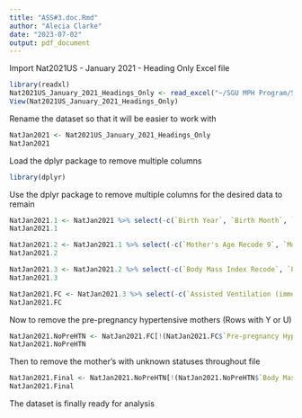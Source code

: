 ```yaml
---
title: "ASS#3.doc.Rmd"
author: "Alecia Clarke"
date: "2023-07-02"
output: pdf_document
---
```


Import Nat2021US - January 2021 - Heading Only Excel file 

```r
library(readxl)
Nat2021US_January_2021_Headings_Only <- read_excel("~/SGU MPH Program/Summer 2023/PUBH 835 Practical Data Management and Analysis/Assignments/Datasets/Nat2021US - January 2021 - Headings Only.xlsx")
View(Nat2021US_January_2021_Headings_Only)
```

Rename the dataset so that it will be easier to work with

```r
NatJan2021 <- Nat2021US_January_2021_Headings_Only
NatJan2021
```

Load the dplyr package to remove multiple columns

```r
library(dplyr)
```

Use the dplyr package to remove multiple columns for the desired data to remain

```r
NatJan2021.1 <- NatJan2021 %>% select(-c(`Birth Year`, `Birth Month`, `Time of Birth`, `Day of Birth`, `Birth Place`, `Reporting Birth Place`, `Birth Facility Recode`, `Mother's Age Recode 14`))
NatJan2021.1
```

```r
NatJan2021.2 <- NatJan2021.1 %>% select(-c(`Mother's Age Recode 9`, `Mother's Nativity`, `Residence Status`, `Mother's Race Recode 31`, `Mother's Race Recode 6`, `Mother's Race Recode 15`, `Mother Race Imputed Flag`, `Mother's Hispanic Origin`, `Mother's Hispanic Origin Recode`, `Reporting Mother's Origin`, `Paternity Acknowledged`, `Marital Status`, `Reporting Paternity Acknowledged`, `Mother's Education`, `Reporting Mother's Education`, `Father's Reported Age Used`, `Father's Combined Age`, `Father's Age Recode 11`, `Father's Age Recode 31`, `Father's Age Recode 6`, `Father's Age Recode 15`, `Father's Hispanic Origin`, `Father's Hispanic Origin Recode`, `Reporting Father's Origin`, `Father's Race/ Hispanic Origin`, `Father's Education`, `Reporting Father's Education`, `Prior Birth Now Living`, `Prior Birth Now Dead`, `Prior Other Termination`, `Live Birth Order Recode`, `Total Birth Order Recode`, `Interval Since Last Live Birth Recode`, `Interval Since Last Live Birth Recode 11`, `Interval Since Last Other Pregnancy Recode`, `Interval Since Last Other Pregnancy Recode 11`, `Interval Since Last Pregnancy Recode`, `Interval Since Last Pregnancy Recode 11`, `Reporting Month Prenatal Care Began`, `Month Prenatal Care Began Recode`, `Number of Prenatal Visits Recode`, `Reporting Total Prenatal Care Visits`, `Reporting WIC Program`, `Cigarettes Before Pregnancy`, `Cigarettes 1st Trimester`, `Cigarettes 2nd Trimester`, `Cigarettes 3rd Trimester`, `Cigarettes Before Pregnancy Recode`, `Cigarettes 1st Trimester Recode`, `Cigarettes 2nd Trimester Recode`, `Cigarettes 3rd Trimester Recode`, `Reporting Cigarettes Before Pregnancy`, `Reporting Cigarettes 1st Trimester`, `Reporting Cigarettes 2nd Trimester`, `Reporting Cigarettes 3rd Trimester`, `Reporting Tobacco Use`, `Mother's Height (in Inches)`, `Reporting Mother's Height`))
NatJan2021.2
```

```r
NatJan2021.3 <- NatJan2021.2 %>% select(-c(`Body Mass Index Recode`, `Pre-pregnancy Weight Recode (in Pounds)`, `Reporting Pre-pregnancy Weight`, `Delivery Weight Recode`, `Reporting Delivery Weight`, `Weight Gain Recode`, `Reporting Weight Gain`, `Previous Preterm Birth`, `Reporting Pre-pregnancy Diabetes`, `Reporting Gestational Diabetes`, `Reporting Pre-pregnancy Hypertension`, `Reporting Gestational Hypertension`, `Reporting Hypertension Eclampsia`, `Reporting Previous Preterm Birth`, `Infertility Treatment Used`, `Fertility Enhancing Drugs`, `Asst. Reproductive Technology`, `Reporting Infertility Treatment Used`, `Reporting Fertility Enhancing Drugs`, `Reporting Asst. Reproductive Technology`, `Previous Cesarean`, `Number of Previous Cesarean`, `Reporting Previous Cesarean`, `Reporting Number of Previous Cesarean`, `No Risk Factors Reported`, Gonorrhea, Syphilis, Chlamydia, `Hepatitis B`, `Hepatitis C`, `Reporting Gonorrhea`, `Reporting Syphilis`, `Reporting Chlamydia`, `Reporting Hepatitis B`, `Reporting Hepatitis C`, `No Infections Reported`, `Successful External Cephalic Version`, `Failed External Cephalic Version`, `Reporting Successful External Cephalic Version`, `Reporting Failed External Cephalic Version`, `Induction of Labor`, `Augmentation of Labor`, Steroids, Antibiotics, Chorioamnionitis, Anesthesia, `Reporting Induction of Labor`, `Reporting Augmentation of Labor`, `Reporting Steroids`, `Reporting Antibiotics`, `Reporting Chorioamnionitis`, `Reporting Anesthesia`, `No Characteristics of Labor Reported`, `Fetal Presentation at Delivery`, `Final Route & Method of Delivery`, `Trial of Labor Attempted (if Cesarean)`, `Reporting Fetal Presentation at Delivery`, `Reporting Final Route & Method of Delivery`, `Reporting Trial of Labor Attempted (if Cesarean)`, `Delivery Method Recode 6`, `Delivery Method Recode 2`, `Reporting Method of Delivery Recode`, `Maternal Transfusion`, `Perineal Laceration`, `Ruptured Uterus`, `Unplanned Hysterectomy`, `Admit to Intensive Care`, `Reporting Maternal Transfusion`, `Reporting Perineal Laceration`, `Reporting Ruptured Uterus`, `Reporting Unplanned Hysterectomy`, `Reporting Admit to Intensive Care`, `No Maternal Morbidity Reported`, `Attendant at Birth`, `Mother Transferred`, `Payment Source for Delivery`, `Payment Recode`, `Reporting Source of Payment`, `Reporting Payment Recode`, `Five Minute APGAR Score`, `Five Minute APGAR Score Recode`, `Reporting Five Minute APGAR Score`, `Ten Minute APGAR Score`, `Ten Minute APGAR Score Recode`, `Set Order Recode`, `Sex of Infant`, `Last Normal Menses Month`, `Last Normal Menses Year`, `Combined Gestation (Weeks)`, `Combined Gestation Recode 10`, `Combined Gestation Recode 3`, `Obstetric Estimate Edited`, `Obstetric Estimate Recode 10`, `Obstetric Estimate Recode 3`, `Birth Weight Recode 12`, `Birth Weight Recode 4`))
NatJan2021.3
```


```r
NatJan2021.FC <- NatJan2021.3 %>% select(-c(`Assisted Ventilation (immediately)`, `Assisted Ventilation >6hrs`, `Admission to NICU`, Surfactant, `Antibiotics for Newborn`, Seizures, `Reporting Assisted Ventilation (immediately)`, `Reporting Assisted Ventilation >6hrs`, `Reporting Admission to NICU`, `Reporting Surfactant`, `Reporting Antibiotics for Newborn`, `Reporting Seizures`, `No Abnormal Conditions Checked`, Anencephaly, `Meningomyelocele /Spina Bifida`, `Cyanotic Congenital Heart Disease`, `Congenital Diaphragmatic Hernia`, Omphalocele, Gastroschisis, `Reporting Anencephaly`, `Reporting Meningomyelocele /Spina Bifida`, `Reporting Cyanotic Congenital Heart Disease`, `Reporting Congenital Diaphragmatic Hernia`, `Reporting Omphalocele`, `Reporting Gastroschisis`, `Limb Reduction Defect`, `Cleft Lip w/ or w/o Cleft Palate`, `Cleft Palate Alone`, `Down Syndrome`, `Suspected Chromosomal Disorder`, Hypospadias, `Reporting Limb Reduction Defect`, `Reporting Cleft Lip w/ or w/o Cleft Palate`, `Reporting Cleft Palate Alone`, `Reporting Down Syndrome`, `Reporting Suspected Chromosomal Disorder`, `Reporting Hypospadias`, `No Congenital Anomalies Checked`, `Infant Transferred`, `Infant Breastfed at Discharge`, `Reporting Breastfed at Discharge`))
NatJan2021.FC
```

Now to remove the pre-pregnancy hypertensive mothers (Rows with Y or U)

```r
NatJan2021.NoPreHTN <- NatJan2021.FC[!(NatJan2021.FC$`Pre-pregnancy Hypertension`=="Y"|NatJan2021.FC$`Pre-pregnancy Hypertension`=="U"),] 
NatJan2021.NoPreHTN
```

Then to remove the mother's with unknown statuses throughout file

```r
NatJan2021.Final <- NatJan2021.NoPreHTN[!(NatJan2021.NoPreHTN$`Body Mass Index`=="99.9"|NatJan2021.NoPreHTN$`Gestational Hypertension`=="U"|NatJan2021.NoPreHTN$`Month Prenatal Care Began`=="99"|NatJan2021.NoPreHTN$`Number of Prenatal Visits`=="99"|NatJan2021.NoPreHTN$`WIC Program`=="U"|NatJan2021.NoPreHTN$`Cigarette Recode`=="U"|NatJan2021.NoPreHTN$`Weight Gain`=="99"|NatJan2021.NoPreHTN$`Pre-pregnancy Diabetes`=="U"|NatJan2021.NoPreHTN$`Gestational Diabetes`=="U"|NatJan2021.NoPreHTN$`Hypertension Eclampsia`=="U"|NatJan2021.NoPreHTN$`Infant Living at Time of Report`=="U"|NatJan2021.NoPreHTN$`Mother's Race/Hispanic Origin`=="8"),] 
NatJan2021.Final
```


The dataset is finally ready for analysis


